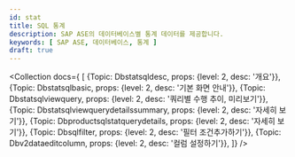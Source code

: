 ```yaml
---
id: stat
title: SQL 통계
description: SAP ASE의 데이터베이스별 통계 데이터를 제공합니다.
keywords: [ SAP ASE, 데이터베이스, 통계 ]
draft: true
---
```



<Collection docs={
  [
    {Topic: Dbstatsqldesc, props: {level: 2, desc: '개요'}},
    {Topic: Dbstatsqlbasic, props: {level: 2, desc: '기본 화면 안내'}},
    {Topic: Dbstatsqlviewquery, props: {level: 2, desc: '쿼리별 수행 추이, 미리보기'}},
    {Topic: Dbstatsqlviewquerydetailssummary, props: {level: 2, desc: '자세히 보기'}},
    {Topic: Dbproductsqlstatquerydetails, props: {level: 2, desc: '자세히 보기'}},
    {Topic: Dbsqlfilter, props: {level: 2, desc: '필터 조건추가하기'}},
    {Topic: Dbv2dataeditcolumn, props: {level: 2, desc: '컬럼 설정하기'}},
  ]}
/>